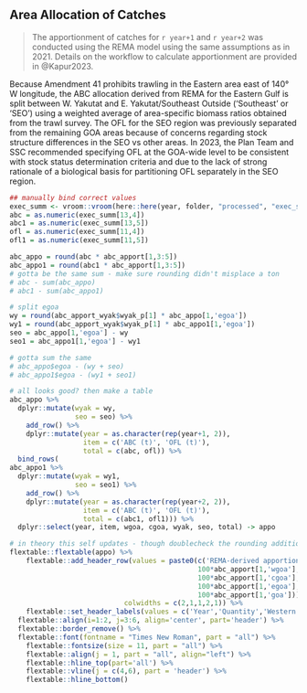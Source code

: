 \newpage

## Area Allocation of Catches

> The apportionment of catches for `r year+1` and `r year+2` was conducted using the REMA model using the same assumptions as in 2021. Details on the workflow to calculate apportionment are provided in @Kapur2023.

Because Amendment 41 prohibits trawling in the Eastern area east of 140° W longitude, the ABC allocation derived from REMA for the Eastern Gulf is split between W. Yakutat and E. Yakutat/Southeast Outside ('Southeast' or 'SEO') using a weighted average of area-specific biomass ratios obtained from the trawl survey. 
The OFL for the SEO region was previously separated from the remaining GOA areas because of concerns regarding stock structure differences in the SEO vs other areas. 
In 2023, the Plan Team and SSC recommended specifying OFL at the GOA-wide level to be consistent with stock status determination criteria and due to the lack of strong rationale of a biological basis for partitioning OFL separately in the SEO region. 

```r
## manually bind correct values
exec_summ <- vroom::vroom(here::here(year, folder, "processed", "exec_summ.csv"))
abc = as.numeric(exec_summ[13,4])
abc1 = as.numeric(exec_summ[13,5])
ofl = as.numeric(exec_summ[11,4])
ofl1 = as.numeric(exec_summ[11,5])

abc_appo = round(abc * abc_apport[1,3:5])
abc_appo1 = round(abc1 * abc_apport[1,3:5])
# gotta be the same sum - make sure rounding didn't misplace a ton
# abc - sum(abc_appo)
# abc1 - sum(abc_appo1)

# split egoa
wy = round(abc_apport_wyak$wyak_p[1] * abc_appo[1,'egoa']) 
wy1 = round(abc_apport_wyak$wyak_p[1] * abc_appo1[1,'egoa'])
seo = abc_appo[1,'egoa'] - wy
seo1 = abc_appo1[1,'egoa'] - wy1

# gotta sum the same
# abc_appo$egoa - (wy + seo) 
# abc_appo1$egoa - (wy1 + seo1) 

# all looks good? then make a table
abc_appo %>% 
  dplyr::mutate(wyak = wy,
                seo = seo) %>% 
    add_row() %>% 
    dplyr::mutate(year = as.character(rep(year+1, 2)),
                  item = c('ABC (t)', 'OFL (t)'),
                  total = c(abc, ofl)) %>% 
  bind_rows(
abc_appo1 %>% 
  dplyr::mutate(wyak = wy1,
                seo = seo1) %>% 
    add_row() %>% 
    dplyr::mutate(year = as.character(rep(year+2, 2)),
                  item = c('ABC (t)', 'OFL (t)'),
                  total = c(abc1, ofl1))) %>% 
  dplyr::select(year, item, wgoa, cgoa, wyak, seo, total) -> appo

# in theory this self updates - though doublecheck the rounding addition
flextable::flextable(appo) %>% 
    flextable::add_header_row(values = paste0(c('REMA-derived apportionment (%)', 
                                              100*abc_apport[1,'wgoa'],
                                              100*abc_apport[1,'cgoa'],
                                              100*abc_apport[1,'egoa'],
                                              100*abc_apport[1,'goa'])), 
                            colwidths = c(2,1,1,2,1)) %>% 
    flextable::set_header_labels(values = c('Year','Quantity','Western','Central','W. Yakutat','E. Yakutat/SEO','Total')) %>% 
  flextable::align(i=1:2, j=3:6, align='center', part='header') %>% 
  flextable::border_remove() %>%
  flextable::font(fontname = "Times New Roman", part = "all") %>%
    flextable::fontsize(size = 11, part = "all") %>% 
    flextable::align(j = 1, part = "all", align="left") %>% 
    flextable::hline_top(part='all') %>% 
    flextable::vline(j = c(4,6), part = 'header') %>% 
    flextable::hline_bottom() 


```
